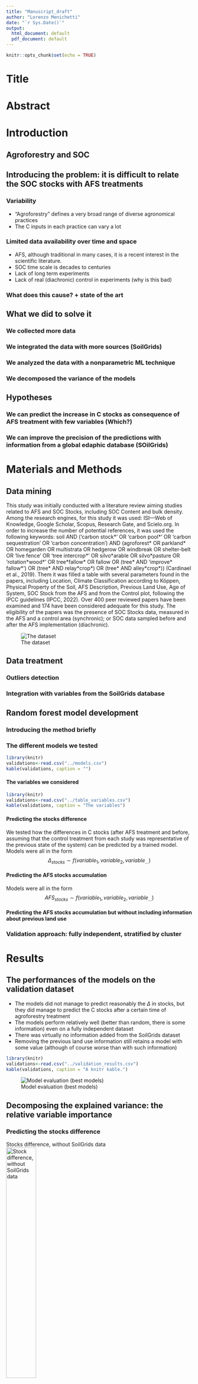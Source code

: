 ```yaml
---
title: "Manuscript_draft"
author: "Lorenzo Menichetti"
date: "`r Sys.Date()`"
output:
  html_document: default
  pdf_document: default
---
```


```r
knitr::opts_chunk$set(echo = TRUE)
```

# Title

# Abstract
<!-- Thiago, this we write at the ende  -->

# Introduction

## Agroforestry and SOC

## Introducing the problem: it is difficult to relate the SOC stocks with AFS treatments

### Variability
* "Agroforestry" defines a very broad range of diverse agronomical practices
* The C inputs in each practice can vary a lot

### Limited data availability over time and space
* AFS, although traditional in many cases, it is a recent interest in the scientific literature. 
* SOC time scale is decades to centuries
* Lack of long term experiments
* Lack of real (diachronic) control in experiments (why is this bad)

### What does this cause? + state of the art

## What we did to solve it

### We collected more data

### We integrated the data with more sources (SoilGrids)

### We analyzed the data with a nonparametric ML technique

### We decomposed the variance of the models

## Hypotheses

### We can predict the increase in C stocks as consequence of AFS treatment with few variables (Which?)

### We can improve the precision of the predictions with information from a global edaphic database (SOilGrids)



# Materials and Methods

## Data mining
This study was initially conducted with a literature review aiming studies related to AFS and SOC Stocks, including SOC Content and bulk density. Among the research engines, for this study it was used: ISI—Web of Knowledge, Google Scholar, Scopus, Research Gate, and Scielo.org. 
In order to increase the number of potential references, it was used the following keywords: soil AND (‘carbon stock\*’ OR ‘carbon pool\*’ OR ‘carbon sequestration’ OR ‘carbon concentration’) AND (agroforest* OR parkland* OR homegarden OR multistrata OR hedgerow OR windbreak OR shelter-belt OR ‘live fence’ OR ‘tree intercrop\*’ OR silvo\*arable OR silvo\*pasture OR ‘rotation\*wood\*’ OR tree\*fallow\* OR fallow OR (tree* AND ‘improve* fallow\*’) OR (tree\* AND relay\*crop\*) OR (tree\* AND alley\*crop\*)) (Cardinael et al., 2019). 
Them it was filled a table with several parameters found in the papers, including Location, Climate Classification according to Köppen, Physical Property of the Soil, AFS Description, Previous Land Use, Age of System, SOC Stock from the AFS and from the Control plot, following the IPCC guidelines (IPCC, 2022). 
<!-- Thiago, here we need to document precisely the numbers. How many entries from Remi's work, how many new ones.  -->
Over 400 peer reviewed papers have been examined and 174 have been considered adequate for this study. The eligibility of the papers was the presence of SOC Stocks data, measured in the AFS and a control area (synchronic); or SOC data sampled before and after the AFS implementation (diachronic). 

![The dataset](data_points.png)


## Data treatment

### Outliers detection

### Integration with variables from the SoilGrids database

## Random forest model development

### Introducing the method briefly

### The different models we tested
```r
library(knitr)
validations<-read.csv("../models.csv")
kable(validations, caption = "")
```


#### The variables we considered
```r
library(knitr)
validations<-read.csv("../table_variables.csv")
kable(validations, caption = "The variables")
```

#### Predicting the stocks difference  
We tested how the differences in C stocks (after AFS treatment and before, assuming that the control treatment from each study was representative of the previous state of the system) can be predicted by a trained model.  
Models were all in the form
$$\Delta_{stocks} \sim f(variable_1, variable_2, variable_{...})$$


#### Predicting the AFS stocks accumulation 
Models were all in the form
$$AFS_{stocks} \sim f(variable_1, variable_2, variable_{...})$$


#### Predicting the AFS stocks accumulation but without including information about previous land use




### Validation approach: fully independent, stratified by cluster


# Results
## The performances of the models on the validation dataset

* The models did not manage to predict reasonably the $\Delta$ in stocks, but they did manage to predict the C stocks after a certain time of agroforestry treatment
* The models perform relatively well (better than random, there is some information) even on a fully independent dataset
* There was virtually no information added from the SoilGrids dataset
* Removing the previous land use information still retains a model with some value (although of course worse than with such information)

```r
library(knitr)
validations<-read.csv("../validation_results.csv")
kable(validations, caption = "A knitr kable.")
```


![Model evaluation (best models)](model_evaliation.png)


## Decomposing the explained variance: the relative variable importance

### Predicting the stocks difference
Stocks difference, without SoilGrids data	
![Stock difference, without SoilGrids data](1.png){width=40%}  

Stocks difference, with SoilGrids data	
![Stock difference, with SoilGrids](1.1.png){width=40%}  
### Predicting the AFS stocks (including information about previous land use)
Stocks after AFS, without SoilGrids data	
![AFS stocks, without SoilGrids](1_AFS.png){width=40%}  
Stocks after AFS, with SoilGrids data	 
![AFS stocks, with SoilGrids](1.1_AFS.png){width=40%}  
Stocks after AFS, with only clay from SoilGrids data	
![AFS stocks, with SoilGrids but only clay](1.1_AFS_onlyclay.png){width=40%}  
### Predicting the AFS stocks (but without information about previous land use)

Stocks after AFS, no previous land use but with SoilGrids data	
![AFS stocks, no previous land use but with SoilGrids data](0AFS.png){width=40%}  
Stocks after AFS, no previous land use	
![AFS stocks, no previous land use without SoilGrids data](0AFS.png){width=40%}  




# Discussion

## The $\Delta$ in stocks


## The information from the SoilGrids dataset


## The models as a predictive tool

### Considering previous land use

### Ignoring previous land use


# Conclusions

